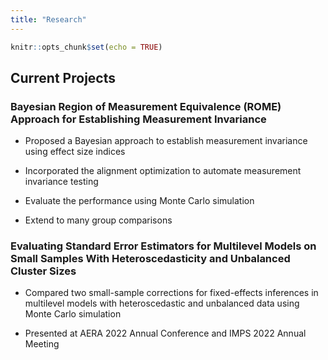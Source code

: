 ```yaml
---
title: "Research"
---
```


```r
knitr::opts_chunk$set(echo = TRUE)
```

## Current Projects

### Bayesian Region of Measurement Equivalence (ROME) Approach for Establishing Measurement Invariance

- Proposed a Bayesian approach to establish measurement invariance using effect size indices

- Incorporated the alignment optimization to automate measurement invariance testing 

- Evaluate the performance using Monte Carlo simulation

- Extend to many group comparisons 


### Evaluating Standard Error Estimators for Multilevel Models on Small Samples With Heteroscedasticity and Unbalanced Cluster Sizes

- Compared two small-sample corrections for fixed-effects inferences in multilevel models with heteroscedastic and unbalanced data using Monte Carlo simulation

- Presented at AERA 2022 Annual Conference and IMPS 2022 Annual Meeting
